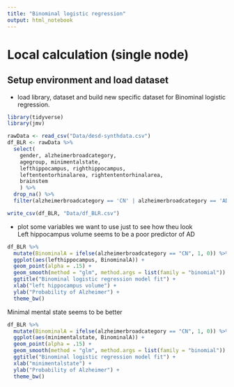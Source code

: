 ```yaml
---
title: "Binominal logistic regression"
output: html_notebook
---
```


# Local calculation (single node)

## Setup environment and load dataset

- load library, dataset and build new specific dataset for Binominal logistic regression.

```r
library(tidyverse)
library(jmv)

rawData <- read_csv("Data/desd-synthdata.csv")
df_BLR <- rawData %>%
  select(
    gender, alzheimerbroadcategory,
    agegroup, minimentalstate,
    lefthippocampus, righthippocampus, 
    leftententorhinalarea, rightententorhinalarea, 
    brainstem 
    ) %>%
  drop_na() %>%
  filter(alzheimerbroadcategory == 'CN' | alzheimerbroadcategory == 'AD')

write_csv(df_BLR, "Data/df_BLR.csv")
```

- plot some variables we want to use just to see how theu look <br>
Left hippocampus volume seems to be a poor predictor of AD

```r
df_BLR %>%
  mutate(BinominalA = ifelse(alzheimerbroadcategory == "CN", 1, 0)) %>%
  ggplot(aes(lefthippocampus, BinominalA)) +
  geom_point(alpha = .15) +
  geom_smooth(method = "glm", method.args = list(family = "binomial")) +
  ggtitle("Binominal logistic regression model fit") +
  xlab("left hippocampus volume") +
  ylab("Probability of Alzheimer") +
  theme_bw() 
```

Minimal mental state seems to be better

```r
df_BLR %>%
  mutate(BinominalA = ifelse(alzheimerbroadcategory == "CN", 1, 0)) %>%
  ggplot(aes(minimentalstate, BinominalA)) +
  geom_point(alpha = .15) +
  geom_smooth(method = "glm", method.args = list(family = "binomial")) +
  ggtitle("Binominal logistic regression model fit") +
  xlab("minimentalstate") +
  ylab("Probability of Alzheimer") +
  theme_bw() 
```
































